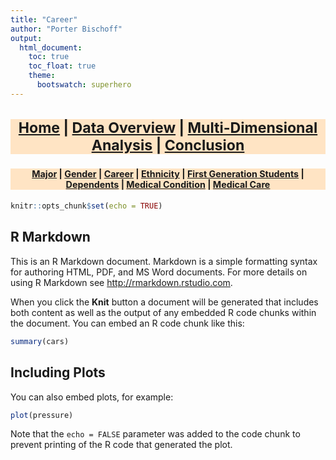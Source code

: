 ```yaml
---
title: "Career"
author: "Porter Bischoff"
output:
  html_document:
    toc: true
    toc_float: true
    theme:
      bootswatch: superhero
---
```


<h3 style="background-color:bisque;text-align:center;font-size:165%;">[Home](https://pbischoff3.github.io/) | [Data Overview](https://pbischoff3.github.io/data_overview/) | [Multi-Dimensional Analysis](https://pbischoff3.github.io/mutli_dimensional_analysis/) | [Conclusion](https://pbischoff3.github.io/Conclusion/)</h3>

<h4 style="background-color:bisque;text-align:center;font-size:102%;">[Major](https://pbischoff3.github.io/mutli_dimensional_analysis/Major/) | [Gender](https://pbischoff3.github.io/mutli_dimensional_analysis/Gender/) | [Career](https://pbischoff3.github.io/mutli_dimensional_analysis/career/) | [Ethnicity](https://pbischoff3.github.io/mutli_dimensional_analysis/Ethnicity/) | [First Generation Students](https://pbischoff3.github.io/mutli_dimensional_analysis/fgs/) | [Dependents](https://pbischoff3.github.io/mutli_dimensional_analysis/dependents/)      | [Medical Condition](https://pbischoff3.github.io/mutli_dimensional_analysis/medical_condition/) | [Medical Care](https://pbischoff3.github.io/mutli_dimensional_analysis/medical_care/)</h4>

```r
knitr::opts_chunk$set(echo = TRUE)
```

## R Markdown

This is an R Markdown document. Markdown is a simple formatting syntax for authoring HTML, PDF, and MS Word documents. For more details on using R Markdown see <http://rmarkdown.rstudio.com>.

When you click the **Knit** button a document will be generated that includes both content as well as the output of any embedded R code chunks within the document. You can embed an R code chunk like this:

```r
summary(cars)
```

## Including Plots

You can also embed plots, for example:

```r
plot(pressure)
```

Note that the `echo = FALSE` parameter was added to the code chunk to prevent printing of the R code that generated the plot.
